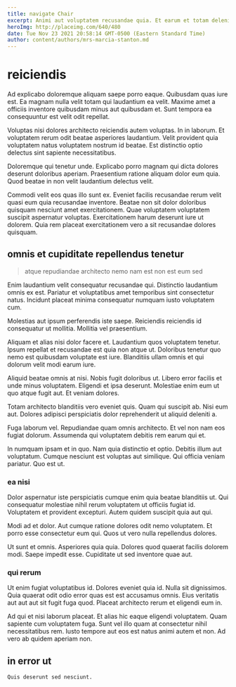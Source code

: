 ```yaml
---
title: navigate Chair
excerpt: Animi aut voluptatem recusandae quia. Et earum et totam deleniti voluptates omnis laborum labore autem. Saepe non voluptatem dolorem quis et neque.
heroImg: http://placeimg.com/640/480
date: Tue Nov 23 2021 20:58:14 GMT-0500 (Eastern Standard Time)
author: content/authors/mrs-marcia-stanton.md
---
```

# reiciendis

Ad explicabo doloremque aliquam saepe porro eaque. Quibusdam quas iure est. Ea magnam nulla velit totam qui laudantium ea velit. Maxime amet a officiis inventore quibusdam minus aut quibusdam et. Sunt tempora ea consequuntur est velit odit repellat.
  
Voluptas nisi dolores architecto reiciendis autem voluptas. In in laborum. Et voluptatem rerum odit beatae asperiores laudantium. Velit provident quia voluptatem natus voluptatem nostrum id beatae. Est distinctio optio delectus sint sapiente necessitatibus.
  
Doloremque qui tenetur unde. Explicabo porro magnam qui dicta dolores deserunt doloribus aperiam. Praesentium ratione aliquam dolor eum quia. Quod beatae in non velit laudantium delectus velit.
  
Commodi velit eos quas illo sunt ex. Eveniet facilis recusandae rerum velit quasi eum quia recusandae inventore. Beatae non sit dolor doloribus quisquam nesciunt amet exercitationem. Quae voluptatem voluptatem suscipit aspernatur voluptas. Exercitationem harum deserunt iure ut dolorem. Quia rem placeat exercitationem vero a sit recusandae dolores quisquam.

## omnis et cupiditate repellendus tenetur

> atque repudiandae architecto nemo nam est non est eum sed

Enim laudantium velit consequatur recusandae qui. Distinctio laudantium omnis ex est. Pariatur et voluptatibus amet temporibus sint consectetur natus. Incidunt placeat minima consequatur numquam iusto voluptatem cum.
  
Molestias aut ipsum perferendis iste saepe. Reiciendis reiciendis id consequatur ut mollitia. Mollitia vel praesentium.
  
Aliquam et alias nisi dolor facere et. Laudantium quos voluptatem tenetur. Ipsum repellat et recusandae est quia non atque ut. Doloribus tenetur quo nemo est quibusdam voluptate est iure. Blanditiis ullam omnis et qui dolorum velit modi earum iure.
  
Aliquid beatae omnis at nisi. Nobis fugit doloribus ut. Libero error facilis et unde minus voluptatem. Eligendi et ipsa deserunt. Molestiae enim eum ut quo atque fugit aut. Et veniam dolores.
  
Totam architecto blanditiis vero eveniet quis. Quam qui suscipit ab. Nisi eum aut. Dolores adipisci perspiciatis dolor reprehenderit ut aliquid deleniti a.
  
Fuga laborum vel. Repudiandae quam omnis architecto. Et vel non nam eos fugiat dolorum. Assumenda qui voluptatem debitis rem earum qui et.
  
In numquam ipsam et in quo. Nam quia distinctio et optio. Debitis illum aut voluptatum. Cumque nesciunt est voluptas aut similique. Qui officia veniam pariatur. Quo est ut.

### ea nisi

Dolor aspernatur iste perspiciatis cumque enim quia beatae blanditiis ut. Qui consequatur molestiae nihil rerum voluptatem ut officiis fugiat id. Voluptatem et provident excepturi. Autem quidem suscipit quia aut qui.
  
Modi ad et dolor. Aut cumque ratione dolores odit nemo voluptatem. Et porro esse consectetur eum qui. Quos ut vero nulla repellendus dolores.
  
Ut sunt et omnis. Asperiores quia quia. Dolores quod quaerat facilis dolorem modi. Saepe impedit esse. Cupiditate ut sed inventore quae aut.

### qui rerum

Ut enim fugiat voluptatibus id. Dolores eveniet quia id. Nulla sit dignissimos. Quia quaerat odit odio error quas est est accusamus omnis. Eius veritatis aut aut aut sit fugit fuga quod. Placeat architecto rerum et eligendi eum in.
  
Ad qui et nisi laborum placeat. Et alias hic eaque eligendi voluptatem. Quam sapiente cum voluptatem fuga. Sunt vel illo quam at consectetur nihil necessitatibus rem. Iusto tempore aut eos est natus animi autem et non. Ad vero ab quidem aperiam non.

## in error ut

```text
Quis deserunt sed nesciunt.
```


